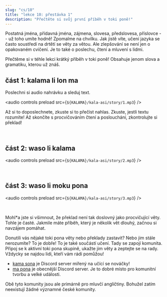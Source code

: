 ---
slug: "cs/10"
title: "lekce 10: přestávka 1"
description: "Přečtěte si svůj první příběh v toki poně!"
---


Postatná jména, přídavná jména, zájmena, slovesa, předslovesa, příslovce -- už toho umíte hodně! Zpomalme na chvilku. Jak jistě víte, učení jazyka se často soustředí na drtětí se věty za větou. Ale zlepšování se není jen o opakovaném cvičení. Je to také o poslechu, čtení a mluvení s lidmi.

Přečtěme si v téhle lekci krátký příběh v toki poně! Obsahuje jenom slova a gramatiku, kterou už znáš.

## část 1: kalama li lon ma

Poslechni si audio nahrávku a sleduj text.

<audio controls preload src={`${KALAMA}/kala-asi/story/1.mp3`} />

Až si to doposlechnete, zkuste si to přečíst nahlas. Zkuste, jestli textu rozumíte! Až skončíte s procvičováním čtení a poslouchání, zkontrolujte si překlad!

<Tabbed id="1">
  <Row sl="soweli li lon ma kasi." m="Laň byla v lese." />
  <Row sl="nimi ona li soweli Mumu." m="Jmenovala se Mumu." />
  <Row sl="soweli Mumu li lape pona." m="Mumu hluboce spala." />
  <Row sl="kasi li awen e lape ona." m="Stromy chránily její spánek." />
  <br />
  <Row sl="kalama nasa suli li kama." m="Ozval se velký zvláštní zvuk." />
  <Row sl="lape li weka tan soweli." m="Laň se probudila." />
  <Row sl="soweli li wile sona e kalama." m="Chtěla o tom zvuku zjistit víc." />
</Tabbed>

## část 2: waso li kalama

<audio controls preload src={`${KALAMA}/kala-asi/story/2.mp3`} />

<Tabbed id="2">
  <Row sl="waso lili suwi li kama." m="Přiskákal roztomilý malý vrabec." />
  <Row sl="nimi ona li waso Siju." m="Jmenoval se Siju." />
  <Row sl="soweli li lukin e ona." m="Laň se podívala na vrabce." />
  <Row sl="soweli li kama sona e ni:" m="Zjistila tohle:" />
  <Row sl="kalama wawa li tan waso ni." m="ten zvuk byl z toho vrabce." />
  <br />
  <Row sl="waso li wile moku." m="Vrabec byl hladový." />
  <Row sl="wile ona li suli." m="Byl zoufalý." />
  <Row sl="ona li kalama suli tan ni." m="A tak začal brečet." />
</Tabbed>

## část 3: waso li moku pona

<audio controls preload src={`${KALAMA}/kala-asi/story/3.mp3`} />

<Tabbed id="3">
  <Row sl="ni li ike tawa soweli Mumu." m="To Mumu přišlo smutné." />
  <Row sl="soweli li wile pona e waso." m="Laň chtěla vrabcovi pomoct." />
  <Row sl="soweli li pana e pipi suli tawa ona." m="Nakrmila ho velkou housenkou." />
  <br />
  <Row sl="waso li moku e pipi." m="Vrabec tu housenku snědl." />
  <Row sl="ni li pona tawa ona." m="To utišilo jeho hlad." />
</Tabbed>

Mohl\*a jste si všimnout, že překlad není tak doslovný jako procvičující věty. Tohle je časté. Jakmile máte příběh, který je několik vět dlouhý, začnou si navzájem pomáhat.

Donutili vás nějaké toki pona věty nebo překlady zastavit? Nebo jim stále nerozumíte? To je dobře! To je také součástí učení. Tady se zapojí komunita. Připoj se k aktivní toki pona skupině, ukažte jim věty a zeptejte se na rady. Vždycky se najdou lidi, kteří vám rádi pomůžou!

* [kama sona](https://discord.gg/ChC6qtVsSE) je Discord server mířený na učící se nováčky!
* [ma pona](https://discord.gg/6zkugJFU4x) je obecnější Discord server. Je to dobré místo pro komunitní tvorbu a velké události.

Obě tyto komunity jsou ale primárně pro mluvčí angličtiny. Bohužel zatím neexistují žádné významné české komunity.
